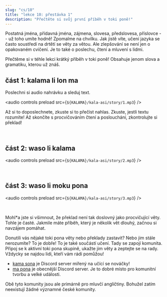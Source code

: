 ---
slug: "cs/10"
title: "lekce 10: přestávka 1"
description: "Přečtěte si svůj první příběh v toki poně!"
---


Postatná jména, přídavná jména, zájmena, slovesa, předslovesa, příslovce -- už toho umíte hodně! Zpomalme na chvilku. Jak jistě víte, učení jazyka se často soustředí na drtětí se věty za větou. Ale zlepšování se není jen o opakovaném cvičení. Je to také o poslechu, čtení a mluvení s lidmi.

Přečtěme si v téhle lekci krátký příběh v toki poně! Obsahuje jenom slova a gramatiku, kterou už znáš.

## část 1: kalama li lon ma

Poslechni si audio nahrávku a sleduj text.

<audio controls preload src={`${KALAMA}/kala-asi/story/1.mp3`} />

Až si to doposlechnete, zkuste si to přečíst nahlas. Zkuste, jestli textu rozumíte! Až skončíte s procvičováním čtení a poslouchání, zkontrolujte si překlad!

<Tabbed id="1">
  <Row sl="soweli li lon ma kasi." m="Laň byla v lese." />
  <Row sl="nimi ona li soweli Mumu." m="Jmenovala se Mumu." />
  <Row sl="soweli Mumu li lape pona." m="Mumu hluboce spala." />
  <Row sl="kasi li awen e lape ona." m="Stromy chránily její spánek." />
  <br />
  <Row sl="kalama nasa suli li kama." m="Ozval se velký zvláštní zvuk." />
  <Row sl="lape li weka tan soweli." m="Laň se probudila." />
  <Row sl="soweli li wile sona e kalama." m="Chtěla o tom zvuku zjistit víc." />
</Tabbed>

## část 2: waso li kalama

<audio controls preload src={`${KALAMA}/kala-asi/story/2.mp3`} />

<Tabbed id="2">
  <Row sl="waso lili suwi li kama." m="Přiskákal roztomilý malý vrabec." />
  <Row sl="nimi ona li waso Siju." m="Jmenoval se Siju." />
  <Row sl="soweli li lukin e ona." m="Laň se podívala na vrabce." />
  <Row sl="soweli li kama sona e ni:" m="Zjistila tohle:" />
  <Row sl="kalama wawa li tan waso ni." m="ten zvuk byl z toho vrabce." />
  <br />
  <Row sl="waso li wile moku." m="Vrabec byl hladový." />
  <Row sl="wile ona li suli." m="Byl zoufalý." />
  <Row sl="ona li kalama suli tan ni." m="A tak začal brečet." />
</Tabbed>

## část 3: waso li moku pona

<audio controls preload src={`${KALAMA}/kala-asi/story/3.mp3`} />

<Tabbed id="3">
  <Row sl="ni li ike tawa soweli Mumu." m="To Mumu přišlo smutné." />
  <Row sl="soweli li wile pona e waso." m="Laň chtěla vrabcovi pomoct." />
  <Row sl="soweli li pana e pipi suli tawa ona." m="Nakrmila ho velkou housenkou." />
  <br />
  <Row sl="waso li moku e pipi." m="Vrabec tu housenku snědl." />
  <Row sl="ni li pona tawa ona." m="To utišilo jeho hlad." />
</Tabbed>

Mohl\*a jste si všimnout, že překlad není tak doslovný jako procvičující věty. Tohle je časté. Jakmile máte příběh, který je několik vět dlouhý, začnou si navzájem pomáhat.

Donutili vás nějaké toki pona věty nebo překlady zastavit? Nebo jim stále nerozumíte? To je dobře! To je také součástí učení. Tady se zapojí komunita. Připoj se k aktivní toki pona skupině, ukažte jim věty a zeptejte se na rady. Vždycky se najdou lidi, kteří vám rádi pomůžou!

* [kama sona](https://discord.gg/ChC6qtVsSE) je Discord server mířený na učící se nováčky!
* [ma pona](https://discord.gg/6zkugJFU4x) je obecnější Discord server. Je to dobré místo pro komunitní tvorbu a velké události.

Obě tyto komunity jsou ale primárně pro mluvčí angličtiny. Bohužel zatím neexistují žádné významné české komunity.
